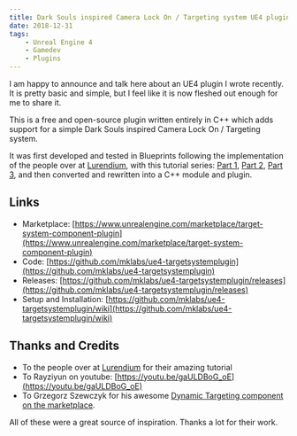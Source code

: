 ```yaml
---
title: Dark Souls inspired Camera Lock On / Targeting system UE4 plugin
date: 2018-12-31
tags: 
    - Unreal Engine 4
    - Gamedev
    - Plugins
---
```



I am happy to announce and talk here about an UE4 plugin I wrote recently. It is pretty basic and simple, but I feel like it is now fleshed out enough for me to share it.

This is a free and open-source plugin written entirely in C++ which adds support for a simple Dark Souls inspired Camera Lock On / Targeting system.

It was first developed and tested in Blueprints following the implementation of the people over at [Lurendium](http://www.lurendium.com), with this tutorial series: [Part 1](http://www.lurendium.com/target-system-similar-to-dark-souls/), [Part 2](http://www.lurendium.com/target-system-similar-dark-souls-blueprint-part-2/), [Part 3](http://www.lurendium.com/target-system-similar-to-dark-souls-blueprint-part-3-final/), and then converted and rewritten into a C++ module and plugin.

## Links

- Marketplace: [https://www.unrealengine.com/marketplace/target-system-component-plugin](https://www.unrealengine.com/marketplace/target-system-component-plugin)
- Code: [https://github.com/mklabs/ue4-targetsystemplugin](https://github.com/mklabs/ue4-targetsystemplugin)
- Releases: [https://github.com/mklabs/ue4-targetsystemplugin/releases](https://github.com/mklabs/ue4-targetsystemplugin/releases)
- Setup and Installation: [https://github.com/mklabs/ue4-targetsystemplugin/wiki](https://github.com/mklabs/ue4-targetsystemplugin/wiki)

## Thanks and Credits

- To the people over at [Lurendium](http://www.lurendium.com) for their amazing tutorial
- To Rayziyun on youtube: [https://youtu.be/gaULDBoG_oE](https://youtu.be/gaULDBoG_oE)
- To Grzegorz Szewczyk for his awesome [Dynamic Targeting component on the marketplace](https://www.unrealengine.com/marketplace/dynamic-targeting).

All of these were a great source of inspiration. Thanks a lot for their work.
